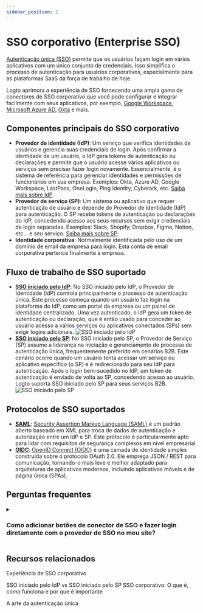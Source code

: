 ```yaml
---
sidebar_position: 2
---
```


# SSO corporativo (Enterprise SSO)

[Autenticação única (SSO)](https://auth.wiki/single-sign-on) permite que os usuários façam login em vários aplicativos com um único conjunto de credenciais. Isso simplifica o processo de autenticação para usuários corporativos, especialmente para as plataformas SaaS da força de trabalho de hoje.

Logto aprimora a experiência de SSO fornecendo uma ampla gama de conectores de SSO corporativo que você pode configurar e integrar facilmente com seus aplicativos, por exemplo, [Google Workspace](/integrations/google-workspace), [Microsoft Azure AD](/integrations/entra-id-saml), [Okta](/integrations/okta) e mais.

## Componentes principais do SSO corporativo

- **Provedor de identidade (IdP)**: Um serviço que verifica identidades de usuários e gerencia suas credenciais de login. Após confirmar a identidade de um usuário, o IdP gera tokens de autenticação ou declarações e permite que o usuário acesse vários aplicativos ou serviços sem precisar fazer login novamente. Essencialmente, é o sistema de referência para gerenciar identidades e permissões de funcionários em sua empresa. Exemplos: Okta, Azure AD, Google Workspace, LastPass, OneLogin, Ping Identity, Cyberark, etc. [Saiba mais sobre IdP](https://auth.wiki/identity-provider).
- **Provedor de serviço (SP)**: Um sistema ou aplicativo que requer autenticação de usuário e depende do Provedor de Identidade (IdP) para autenticação. O SP recebe tokens de autenticação ou declarações do IdP, concedendo acesso aos seus recursos sem exigir credenciais de login separadas. Exemplos: Slack, Shopify, Dropbox, Figma, Notion, etc... e seu serviço. [Saiba mais sobre SP](https://auth.wiki/service-provider).
- **Identidade corporativa**: Normalmente identificada pelo uso de um domínio de email da empresa para login. Esta conta de email corporativa pertence finalmente à empresa.

## Fluxo de trabalho de SSO suportado

- [**SSO iniciado pelo IdP**](/end-user-flows/enterprise-sso/idp-initiated-sso): No SSO iniciado pelo IdP, o Provedor de Identidade (IdP) controla principalmente o processo de autenticação única. Este processo começa quando um usuário faz login na plataforma do IdP, como um portal da empresa ou um painel de identidade centralizado. Uma vez autenticado, o IdP gera um token de autenticação ou declaração, que é então usado para conceder ao usuário acesso a vários serviços ou aplicativos conectados (SPs) sem exigir logins adicionais.
  ![SSO iniciado pelo IdP](./assets/idp-initiated-sso.png)
- [**SSO iniciado pelo SP**](/end-user-flows/enterprise-sso/sp-initiated-sso): No SSO iniciado pelo SP, o Provedor de Serviço (SP) assume a liderança na iniciação e gerenciamento do processo de autenticação única, frequentemente preferido em cenários B2B. Este cenário ocorre quando um usuário tenta acessar um serviço ou aplicativo específico (o SP) e é redirecionado para seu IdP para autenticação. Após o login bem-sucedido no IdP, um token de autenticação é enviado de volta ao SP, concedendo acesso ao usuário. Logto suporta SSO iniciado pelo SP para seus serviços B2B.
  ![SSO iniciado pelo SP](./assets/sp-initiated-sso.png)

## Protocolos de SSO suportados

- [**SAML**](/integrations/saml-sso): [Security Assertion Markup Language (SAML)](https://auth.wiki/saml) é um padrão aberto baseado em XML para troca de dados de autenticação e autorização entre um IdP e SP. Este protocolo é particularmente apto para lidar com requisitos de segurança complexos em nível empresarial.
- [**OIDC**](/integrations/oidc-sso): [OpenID Connect (OIDC)](https://auth.wiki/openid-connect) é uma camada de identidade simples construída sobre o protocolo OAuth 2.0. Ele emprega JSON / REST para comunicação, tornando-o mais leve e melhor adaptado para arquiteturas de aplicativos modernos, incluindo aplicativos móveis e de página única (SPAs).

## Perguntas frequentes

<details>
  <summary>

### Como adicionar botões de conector de SSO e fazer login diretamente com o provedor de SSO no meu site?

</summary>

Logto permite que você adicione botões de login social ao seu site e inicie o processo de login SSO diretamente sem mostrar o formulário de login padrão. Confira nosso guia de [Login direto](/end-user-flows/authentication-parameters/direct-sign-in/) para instruções detalhadas.

</details>

## Recursos relacionados

<Url href="https://www.youtube.com/watch?v=-mD8Sfab7sI&t=12s"> Experiência de SSO corporativo</Url>

<Url href="https://blog.logto.io/idp-vs-sp-initiated-sso">
  SSO iniciado pelo IdP vs SSO iniciado pelo SP
</Url>

<Url href="https://blog.logto.io/enterprise-sso">
  SSO corporativo: O que é, como funciona e por que é importante
</Url>

<Url href="https://blog.logto.io/single-sign-on">A arte da autenticação única</Url>
